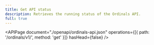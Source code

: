 ```yaml
---
title: Get API status
description: Retrieves the running status of the Ordinals API.
full: true
---
```


<APIPage
  document="./openapi/ordinals-api.json"
  operations={[{ path: '/ordinals/v1/', method: 'get' }]}
  hasHead={false}
/>